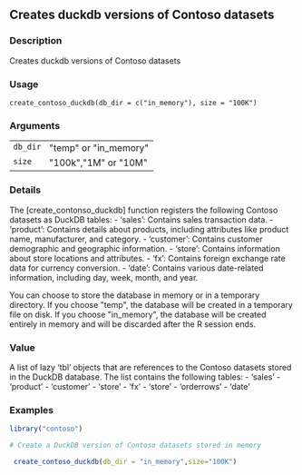 ## Creates duckdb versions of Contoso datasets {.unnumbered}


### Description

Creates duckdb versions of Contoso datasets



### Usage

<pre><code class='language-R'>create_contoso_duckdb(db_dir = c("in_memory"), size = "100K")
</code></pre>


### Arguments

<table role = "presentation">
<tr><td style = "white-space: collapse; font-family: monospace; vertical-align: top"><code id="db_dir">db_dir</code></td>
<td>
&quot;temp&quot; or &quot;in_memory&quot;
</td></tr>
<tr><td style = "white-space: collapse; font-family: monospace; vertical-align: top"><code id="size">size</code></td>
<td>
&quot;100k&quot;,&quot;1M&quot; or &quot;10M&quot;
</td></tr>
</table>


### Details

The [create_contonso_duckdb] function registers the following Contoso datasets as DuckDB tables:
- 'sales': Contains sales transaction data.
- 'product': Contains details about products, including attributes like product name, manufacturer, and category.
- 'customer': Contains customer demographic and geographic information.
- 'store': Contains information about store locations and attributes.
- 'fx': Contains foreign exchange rate data for currency conversion.
- 'date': Contains various date-related information, including day, week, month, and year.

You can choose to store the database in memory or in a temporary directory. If you choose &quot;temp&quot;, the database will be created in a temporary file on disk. If you choose &quot;in_memory&quot;, the database will be created entirely in memory and will be discarded after the R session ends.



### Value

A list of lazy 'tbl' objects that are references to the Contoso datasets stored in the DuckDB database. The list contains the following tables:
- 'sales'
- 'product'
- 'customer'
- 'store'
- 'fx'
- 'store'
- 'orderrows'
- 'date'



### Examples
```r
library("contoso")

# Create a DuckDB version of Contoso datasets stored in memory

 create_contoso_duckdb(db_dir = "in_memory",size="100K")



```
